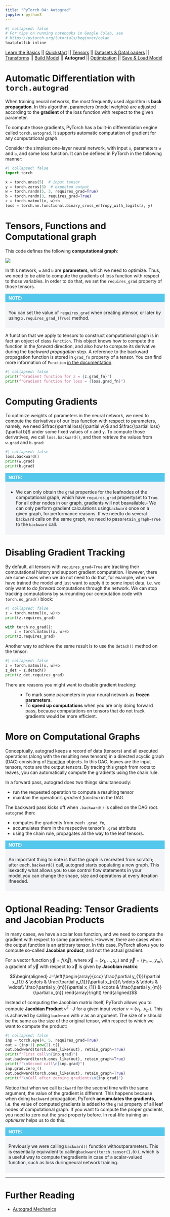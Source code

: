 ```yaml
---
title: "PyTorch 04: Autograd"
jupyter: python3
---
```


```python
#| collapsed: false
# For tips on running notebooks in Google Colab, see
# https://pytorch.org/tutorials/beginner/colab
%matplotlib inline
```

[Learn the Basics](intro.html) \|\|
[Quickstart](quickstart_tutorial.html) \|\|
[Tensors](tensorqs_tutorial.html) \|\| [Datasets &
DataLoaders](data_tutorial.html) \|\|
[Transforms](transforms_tutorial.html) \|\| [Build
Model](buildmodel_tutorial.html) \|\| **Autograd** \|\|
[Optimization](optimization_tutorial.html) \|\| [Save & Load
Model](saveloadrun_tutorial.html)

Automatic Differentiation with `torch.autograd`
===============================================

When training neural networks, the most frequently used algorithm is
**back propagation**. In this algorithm, parameters (model weights) are
adjusted according to the **gradient** of the loss function with respect
to the given parameter.

To compute those gradients, PyTorch has a built-in differentiation
engine called `torch.autograd`. It supports automatic computation of
gradient for any computational graph.

Consider the simplest one-layer neural network, with input `x`,
parameters `w` and `b`, and some loss function. It can be defined in
PyTorch in the following manner:

```python
#| collapsed: false
import torch

x = torch.ones(5)  # input tensor
y = torch.zeros(3)  # expected output
w = torch.randn(5, 3, requires_grad=True)
b = torch.randn(3, requires_grad=True)
z = torch.matmul(x, w)+b
loss = torch.nn.functional.binary_cross_entropy_with_logits(z, y)
```

Tensors, Functions and Computational graph
==========================================

This code defines the following **computational graph**:

![](https://pytorch.org/tutorials/_static/img/basics/comp-graph.png)

In this network, `w` and `b` are **parameters**, which we need to
optimize. Thus, we need to be able to compute the gradients of loss
function with respect to those variables. In order to do that, we set
the `requires_grad` property of those tensors.

<div style="background-color: #54c7ec; color: #fff; font-weight: 700; padding-left: 10px; padding-top: 5px; padding-bottom: 5px"><strong>NOTE:</strong></div>
<div style="background-color: #f3f4f7; padding-left: 10px; padding-top: 10px; padding-bottom: 10px; padding-right: 10px">
<p>You can set the value of <code>requires_grad</code> when creating atensor, or later by using <code>x.requires_grad_(True)</code> method.</p>
</div>

A function that we apply to tensors to construct computational graph is
in fact an object of class `Function`. This object knows how to compute
the function in the *forward* direction, and also how to compute its
derivative during the *backward propagation* step. A reference to the
backward propagation function is stored in `grad_fn` property of a
tensor. You can find more information of `Function` [in the
documentation](https://pytorch.org/docs/stable/autograd.html#function).

```python
#| collapsed: false
print(f"Gradient function for z = {z.grad_fn}")
print(f"Gradient function for loss = {loss.grad_fn}")
```

Computing Gradients
===================

To optimize weights of parameters in the neural network, we need to
compute the derivatives of our loss function with respect to parameters,
namely, we need $\frac{\partial loss}{\partial w}$ and
$\frac{\partial loss}{\partial b}$ under some fixed values of `x` and
`y`. To compute those derivatives, we call `loss.backward()`, and then
retrieve the values from `w.grad` and `b.grad`:

```python
#| collapsed: false
loss.backward()
print(w.grad)
print(b.grad)
```

<div style="background-color: #54c7ec; color: #fff; font-weight: 700; padding-left: 10px; padding-top: 5px; padding-bottom: 5px"><strong>NOTE:</strong></div>
<div style="background-color: #f3f4f7; padding-left: 10px; padding-top: 10px; padding-bottom: 10px; padding-right: 10px">
<ul>
<li>We can only obtain the <code>grad</code> properties for the leafnodes of the computational graph, which have <code>requires_grad</code> propertyset to <code>True</code>. For all other nodes in our graph, gradients will not beavailable.- We can only perform gradient calculations using<code>backward</code> once on a given graph, for performance reasons. If we needto do several <code>backward</code> calls on the same graph, we need to pass<code>retain_graph=True</code> to the <code>backward</code> call.</li>
</ul>
</div>

Disabling Gradient Tracking
===========================

By default, all tensors with `requires_grad=True` are tracking their
computational history and support gradient computation. However, there
are some cases when we do not need to do that, for example, when we have
trained the model and just want to apply it to some input data, i.e. we
only want to do *forward* computations through the network. We can stop
tracking computations by surrounding our computation code with
`torch.no_grad()` block:

```python
#| collapsed: false
z = torch.matmul(x, w)+b
print(z.requires_grad)

with torch.no_grad():
    z = torch.matmul(x, w)+b
print(z.requires_grad)
```

Another way to achieve the same result is to use the `detach()` method
on the tensor:

```python
#| collapsed: false
z = torch.matmul(x, w)+b
z_det = z.detach()
print(z_det.requires_grad)
```

There are reasons you might want to disable gradient tracking:

:   -   To mark some parameters in your neural network as **frozen
        parameters**.
    -   To **speed up computations** when you are only doing forward
        pass, because computations on tensors that do not track
        gradients would be more efficient.

More on Computational Graphs
============================

Conceptually, autograd keeps a record of data (tensors) and all executed
operations (along with the resulting new tensors) in a directed acyclic
graph (DAG) consisting of
[Function](https://pytorch.org/docs/stable/autograd.html#torch.autograd.Function)
objects. In this DAG, leaves are the input tensors, roots are the output
tensors. By tracing this graph from roots to leaves, you can
automatically compute the gradients using the chain rule.

In a forward pass, autograd does two things simultaneously:

-   run the requested operation to compute a resulting tensor
-   maintain the operation's *gradient function* in the DAG.

The backward pass kicks off when `.backward()` is called on the DAG
root. `autograd` then:

-   computes the gradients from each `.grad_fn`,
-   accumulates them in the respective tensor's `.grad` attribute
-   using the chain rule, propagates all the way to the leaf tensors.

<div style="background-color: #54c7ec; color: #fff; font-weight: 700; padding-left: 10px; padding-top: 5px; padding-bottom: 5px"><strong>NOTE:</strong></div>
<div style="background-color: #f3f4f7; padding-left: 10px; padding-top: 10px; padding-bottom: 10px; padding-right: 10px">
<p>An important thing to note is that the graph is recreated from scratch; after each<code>.backward()</code> call, autograd starts populating a new graph. This isexactly what allows you to use control flow statements in your model;you can change the shape, size and operations at every iteration ifneeded.</p>
</div>

Optional Reading: Tensor Gradients and Jacobian Products
========================================================

In many cases, we have a scalar loss function, and we need to compute
the gradient with respect to some parameters. However, there are cases
when the output function is an arbitrary tensor. In this case, PyTorch
allows you to compute so-called **Jacobian product**, and not the actual
gradient.

For a vector function $\vec{y}=f(\vec{x})$, where
$\vec{x}=\langle x_1,\dots,x_n\rangle$ and
$\vec{y}=\langle y_1,\dots,y_m\rangle$, a gradient of $\vec{y}$ with
respect to $\vec{x}$ is given by **Jacobian matrix**:

$$\begin{aligned}
J=\left(\begin{array}{ccc}
   \frac{\partial y_{1}}{\partial x_{1}} & \cdots & \frac{\partial y_{1}}{\partial x_{n}}\\
   \vdots & \ddots & \vdots\\
   \frac{\partial y_{m}}{\partial x_{1}} & \cdots & \frac{\partial y_{m}}{\partial x_{n}}
   \end{array}\right)
\end{aligned}$$

Instead of computing the Jacobian matrix itself, PyTorch allows you to
compute **Jacobian Product** $v^T\cdot J$ for a given input vector
$v=(v_1 \dots v_m)$. This is achieved by calling `backward` with $v$ as
an argument. The size of $v$ should be the same as the size of the
original tensor, with respect to which we want to compute the product:

```python
#| collapsed: false
inp = torch.eye(4, 5, requires_grad=True)
out = (inp+1).pow(2).t()
out.backward(torch.ones_like(out), retain_graph=True)
print(f"First call\n{inp.grad}")
out.backward(torch.ones_like(out), retain_graph=True)
print(f"\nSecond call\n{inp.grad}")
inp.grad.zero_()
out.backward(torch.ones_like(out), retain_graph=True)
print(f"\nCall after zeroing gradients\n{inp.grad}")
```

Notice that when we call `backward` for the second time with the same
argument, the value of the gradient is different. This happens because
when doing `backward` propagation, PyTorch **accumulates the
gradients**, i.e. the value of computed gradients is added to the `grad`
property of all leaf nodes of computational graph. If you want to
compute the proper gradients, you need to zero out the `grad` property
before. In real-life training an *optimizer* helps us to do this.

<div style="background-color: #54c7ec; color: #fff; font-weight: 700; padding-left: 10px; padding-top: 5px; padding-bottom: 5px"><strong>NOTE:</strong></div>
<div style="background-color: #f3f4f7; padding-left: 10px; padding-top: 10px; padding-bottom: 10px; padding-right: 10px">
<p>Previously we were calling <code>backward()</code> function withoutparameters. This is essentially equivalent to calling<code>backward(torch.tensor(1.0))</code>, which is a useful way to compute thegradients in case of a scalar-valued function, such as loss duringneural network training.</p>
</div>

------------------------------------------------------------------------

Further Reading
===============

-   [Autograd
    Mechanics](https://pytorch.org/docs/stable/notes/autograd.html)

